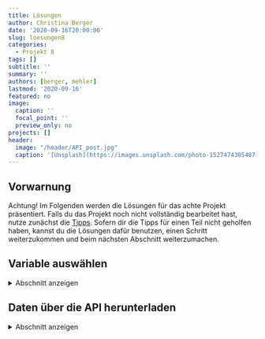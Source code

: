 ---
title: Lösungen
author: Christina Berger
date: '2020-09-16T20:00:00'
slug: loesungen8
categories:
  - Projekt 8
tags: []
subtitle: ''
summary: ''
authors: [berger, mehler]
lastmod: '2020-09-16'
featured: no
image:
  caption: ''
  focal_point: ''
  preview_only: no
projects: []
header:
  image: "/header/API_post.jpg"
  caption: '[Unsplash](https://images.unsplash.com/photo-1527474305487-b87b222841cc?ixlib=rb-1.2.1&ixid=eyJhcHBfaWQiOjEyMDd9&auto=format&fit=crop&w=1267&q=80)'
---

## Vorwarnung

Achtung! Im Folgenden werden die Lösungen für das achte Projekt präsentiert. Falls du das Projekt noch nicht vollständig bearbeitet hast, nutze zunächst die [Tipps](/post/tipps8). Sofern dir die Tipps für einen Teil nicht geholfen haben, kannst du die Lösungen dafür benutzen, einen Schritt weiterzukommen und beim nächsten Abschnitt weiterzumachen.


## Variable auswählen
<details><summary>Abschnitt anzeigen</summary>

Bevor du anfängst, lädst du am besten die Pakete, welche du für dieses Projekt benötigst: 
```{r, warning = F}
#install.packages("httr")
#install.packages("jsonlite")
#install.packages('OData')
#install.packages('data.table')
library(data.table)
library(OData)
library(httr)
library(jsonlite)
```

Im ersten Schritt musst du dir dann eine Variable aussuchen. Dafür lädst du zunächst die Daten der Indikatoren herunter. 
```{r}
Indikatoren <- retrieveData('https://ghoapi.azureedge.net/api/Indicator')
```

Da wir uns die verschachtelte Liste nur schwer anzeigen lassen können, wandeln wir sie in ein Dataframe um. 

```{r}
Indi <- as.data.frame(Indikatoren)
```

Somit bekommen wir ein sehr langes Dataframe, bei dem in der ersten Zeile der Variablenname steht, in der zweiten Zeile die Beschreibung zu der Variable und in der dritten Zeile die Sprache. 

Wenn du dir die Indikatoren lieber als Matrix anzeigen lassen willst, musst du zunächst den Befehl `unlist` anwenden.

```{r}
a <- unlist(Indikatoren)
ma <- as.matrix(a)
```

Hier hast du nun eine Spalte, in der erst der Vairablenname steht, darunter steht die Beschreibung zu der Variable und wiederum darunter steht die Sprache zu der Variable, welche meistens Englisch ist.

Ich werde im Folgenden mit der Variable `WHOSIS_000001` zur Lebenserwartung arbeiten, aber es sollte mit jeder anderen Variable genauso funktionieren.
</details>

## Daten über die API herunterladen 
<details><summary>Abschnitt anzeigen</summary>

Die Daten, mit denen wir arbeiten wollen, können wir auf die gleiche Art und Weise herunterladen, wie die Indikatoren: mit dem Befehl `retrieveData`. Das Einzige, was wir für den Befehl benötigen, ist die richtige URL. 

Für die Daten der WHO ist der grundlegende Befehl `https://ghoapi.azureedge.net/api`. Da ich die Variable mit den Daten zur Lebenserwartung laden möchte, füge ich dem Link ein `/` + `WHOSIS_000001` an. Damit sieht der vollständige Link folgendermaßen aus: `https://ghoapi.azureedge.net/api/WHOSIS_000001` und kann zum Laden der Daten verwendet werden. 

```{r}
data <- retrieveData('https://ghoapi.azureedge.net/api/WHOSIS_000001')
```


Diese Daten liegen nun wieder in einer verschachtelten Liste vor. Wenn wir uns die Variable `value` anschauen, sehen wir jedoch, dass es sich diesmal nicht um `character`, sondern um weitere Listen in der Liste handelt. Für diese Art von verschachtelten Listen gibt es einen einfachen Befehl aus dem `data.table`-Paket, welches mit dem Befehl `rbindlist` verschachtelte Listen in einfache Dataframes konvertiert. Dabei musst du nur beachten, dass du `fill`= TRUE setzt. 

```{r}
data1 <- rbindlist(data$value, fill = T)
```

Somit haben wir ein vollständiges Dataframe, mit dem wir nun das User Interface erstellen können.
</details>

